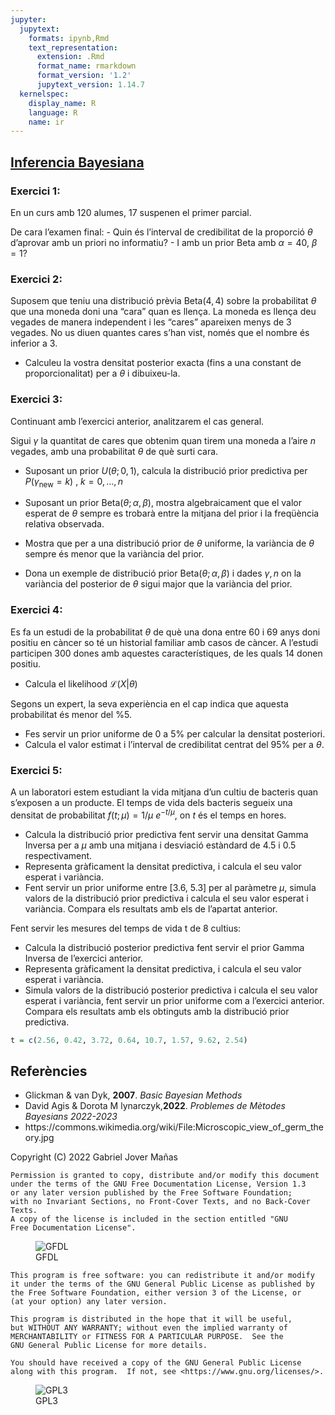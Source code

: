 ```yaml
---
jupyter:
  jupytext:
    formats: ipynb,Rmd
    text_representation:
      extension: .Rmd
      format_name: rmarkdown
      format_version: '1.2'
      jupytext_version: 1.14.7
  kernelspec:
    display_name: R
    language: R
    name: ir
---
```


<!-- #region -->
## [Inferencia Bayesiana][colab]

[<center><img src=https://upload.wikimedia.org/wikipedia/commons/0/0b/Microscopic_view_of_germ_theory.jpg width=50%></center>](#img_Bayes)


[colab]: https://colab.research.google.com/github/gjover/metodes_bayesians/blob/main/notebooks/2-Inferencia.ipynb
<!-- #endregion -->

### Exercici 1:

En un curs amb 120 alumes, 17 suspenen el primer parcial.

De cara l'examen final:
- Quin és l'interval de credibilitat de la proporció $\theta$ d'aprovar amb un priori no informatiu?
- I amb un prior Beta amb $\alpha = 40$, $\beta = 1$?


### Exercici 2:

Suposem que teniu una distribució prèvia $\textrm{Beta}(4, 4)$  sobre la probabilitat $\theta$ que una moneda doni una "cara" quan es llença. La moneda es llença deu vegades de manera independent i les "cares" apareixen menys de 3 vegades.
No us diuen quantes cares s'han vist, només que el nombre és inferior a 3. 

- Calculeu la vostra densitat posterior exacta (fins a una constant de proporcionalitat) per a $\theta$ i dibuixeu-la.


### Exercici 3:

Continuant amb l'exercici anterior, analitzarem el cas general.

Sigui $\gamma$ la quantitat de cares que obtenim quan tirem una moneda a l'aire $n$ vegades, amb una probabilitat $\theta$ de què surti cara.

- Suposant un prior $U(\theta; 0, 1)$, calcula la distribució prior predictiva per $P(\gamma_{\text{new}}=k)$ , $k=0, ... ,n$

- Suposant un prior $\textrm{Beta}(\theta; \alpha, \beta)$, mostra algebraicament que el valor esperat de $\theta$ sempre es trobarà entre la mitjana del prior i la freqüència relativa observada.

- Mostra que per a una distribució prior de $\theta$ uniforme, la variància de $\theta$ sempre és menor que la variància del prior.

- Dona un exemple de distribució prior $\textrm{Beta}(\theta; \alpha, \beta)$ i dades $\gamma, n$ on la variància del posterior de $\theta$ sigui major que la variància del prior.


### Exercici 4:

Es fa un estudi de la probabilitat $\theta$ de què una dona entre 60 i 69 anys doni positiu en càncer so té un historial familiar amb casos de càncer. A l'estudi participen 300 dones amb aquestes característiques, de les quals 14 donen positiu.

- Calcula el likelihood $\mathcal{L}(X|\theta)$

Segons un expert, la seva experiència en el cap indica que aquesta probabilitat és menor del %5.

- Fes servir un prior uniforme de 0 a 5% per calcular la densitat posteriori.
- Calcula el valor estimat i l'interval de credibilitat centrat del $95\%$ per a $\theta$. 


### Exercici 5:

A un laboratori estem estudiant la vida mitjana d'un cultiu de bacteris quan s'exposen a un producte. El temps de vida dels bacteris segueix una densitat de probabilitat $f(t; \mu) = 1/\mu \ e^{-t/\mu}$, on $t$ és el temps en hores.

- Calcula la distribució prior predictiva fent servir una densitat Gamma Inversa per a $\mu$ amb una mitjana i desviació estàndard de 4.5 i 0.5 respectivament.
- Representa gràficament la densitat predictiva, i calcula el seu valor esperat i variància. 
- Fent servir un prior uniforme entre \[3.6, 5.3\] per al paràmetre $\mu$, simula valors de la distribució prior predictiva i calcula el seu valor esperat i variància. Compara els resultats amb els de l'apartat anterior.

Fent servir les mesures del temps de vida t de 8 cultius:

- Calcula la distribució posterior predictiva fent servir el prior Gamma Inversa de l'exercici anterior.
- Representa gràficament la densitat predictiva, i calcula el seu valor esperat i variància. 
- Simula valors de la distribució posterior predictiva i calcula el seu valor esperat i variància, fent servir un prior uniforme com a l'exercici anterior. Compara els resultats amb els obtinguts amb la distribució prior predictiva.

```r
t = c(2.56, 0.42, 3.72, 0.64, 10.7, 1.57, 9.62, 2.54)
```

## Referències

- Glickman & van Dyk, **2007**. *Basic Bayesian Methods*
- David Agis & Dorota M lynarczyk,**2022**. *Problemes de Mètodes Bayesians 2022-2023*
- <a id='img_Bayes'></a> https://commons.wikimedia.org/wiki/File:Microscopic_view_of_germ_theory.jpg


Copyright (C) 2022 Gabriel Jover Mañas

    Permission is granted to copy, distribute and/or modify this document
    under the terms of the GNU Free Documentation License, Version 1.3
    or any later version published by the Free Software Foundation;
    with no Invariant Sections, no Front-Cover Texts, and no Back-Cover Texts.
    A copy of the license is included in the section entitled "GNU
    Free Documentation License".

![GFDL][GFDL]

    This program is free software: you can redistribute it and/or modify
    it under the terms of the GNU General Public License as published by
    the Free Software Foundation, either version 3 of the License, or
    (at your option) any later version.

    This program is distributed in the hope that it will be useful,
    but WITHOUT ANY WARRANTY; without even the implied warranty of
    MERCHANTABILITY or FITNESS FOR A PARTICULAR PURPOSE.  See the
    GNU General Public License for more details.

    You should have received a copy of the GNU General Public License
    along with this program.  If not, see <https://www.gnu.org/licenses/>.

![GPL3][GPL3]

[GFDL]: https://www.gnu.org/graphics/gfdl-logo-small.png 
[GPL3]: https://www.gnu.org/graphics/gplv3-127x51.png
